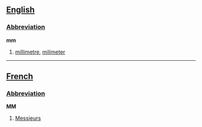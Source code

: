 ==[[English]]==

===[[Abbreviation]]===
'''mm'''

#[[millimetre]], [[milimeter]]

----

==[[French]]==

===[[Abbreviation]]===
'''MM'''

#[[Messieurs]]